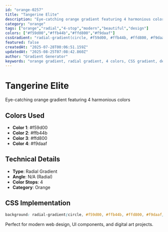```yaml
---
id: "orange-0257"
title: "Tangerine Elite"
description: "Eye-catching orange gradient featuring 4 harmonious colors"
category: "orange"
tags: ["orange","radial","4-stop","modern","beautiful","design"]
colors: ["#f59d00","#ffb44b","#ffd800","#f9daaf"]
cssGradient: "radial-gradient(circle, #f59d00, #ffb44b, #ffd800, #f9daaf)"
featured: false
createdAt: "2025-07-28T00:06:51.159Z"
updatedAt: "2025-08-25T07:08:42.860Z"
author: "Gradient Generator"
keywords: "orange gradient, radial gradient, 4 colors, CSS gradient, design, #f59d00, #ffb44b, #ffd800, #f9daaf"
---
```


# Tangerine Elite

Eye-catching orange gradient featuring 4 harmonious colors

## Colors Used
- **Color 1**: #f59d00
- **Color 2**: #ffb44b
- **Color 3**: #ffd800
- **Color 4**: #f9daaf

## Technical Details
- **Type**: Radial Gradient
- **Angle**: N/A (Radial)
- **Color Stops**: 4
- **Category**: Orange

## CSS Implementation
```css
background: radial-gradient(circle, #f59d00, #ffb44b, #ffd800, #f9daaf);
```

Perfect for modern web design, UI components, and digital art projects.
